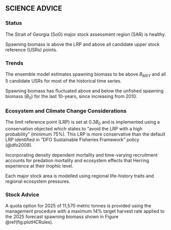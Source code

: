 ## SCIENCE ADVICE {-}

<!-- [Mandatory. -->
<!-- Maximum length 500 words. -->
<!-- Include summary bullets of the following factors affecting the stock -->
<!-- that are relevant for decision-making. -->
<!-- Please refer to the Guidance Document -->
<!-- for standardized language and examples, -->
<!-- and what to avoid in this section.]  -->
<!-- See: https://086gc.sharepoint.com/:w:/r/sites/FSARPilotImplementation2023-2024/_layouts/15/Doc2.aspx?action=edit&sourcedoc=%7B7d2455b6-7b5b-41c7-81eb-07b15e270b97%7D&wdOrigin=TEAMS-MAGLEV.teamsSdk_ns.rwc&wdExp=TEAMS-TREATMENT&wdhostclicktime=1724309068814&web=1 -->

### Status {-}

::: {custom-style="fsar-bullet"}

The Strait of Georgia (SoG) major stock assessment region (SAR) is healthy.

Spawning biomass is above the LRP and above all candidate upper stock reference (USRs) points.

:::

### Trends {-}

::: {custom-style="fsar-bullet"}

The ensemble model estimates spawning biomass to be above $B_{MSY}$ and all 5 candidate USRs for most of the historical time series.

Spawning biomass has fluctuated above and below the unfished spawning biomass ($B_0$) for the last 10-years, since increasing from 2010.

:::

### Ecosystem and Climate Change Considerations {-}

::: {custom-style="fsar-bullet"}

The limit reference point (LRP) is set at 0.3${B_0}$ and is implemented using a 
conservation objected which states to “avoid the LRP with a high probability” 
(minimum 75%). This LRP is more conservative than the default LRP identified in 
“DFO Sustainable Fisheries Framework” policy (@dfo2009).

Incorporating density dependent mortality and time-varying recruitment 
accounts for predation mortality and ecosystem effects
that Herring experience at their trophic level.

Each major stock area is modelled using regional life-history traits and regional ecosystem pressures.

:::

### Stock Advice {-}

::: {custom-style="fsar-bullet"}

<!-- TODO: automate this: "ASSESSMENT UNDER MSE" or "Application of MP for 2025" -->
A quota option for 2025 of 11,570 metric tonnes is provided using the management 
procedure with a maximum 14\% target harvest rate applied to the 2025 forecast 
spawning biomass shown in Figure \@ref(fig:plotHCRules).

:::
